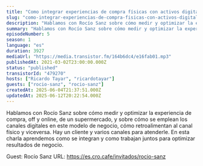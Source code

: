 ```yaml
---
title: "Como integrar experiencias de compra físicas con activos digitales. Así lo hacen los supermercados, con Rocío Sanz"
slug: "como-integrar-experiencias-de-compra-fisicas-con-activos-digitales-supermercados-con-rocio-sanz"
description: "Hablamos con Rocío Sanz sobre cómo medir y optimizar la experiencia de compra, off y online, de un supermercado, y sobre cómo se emplean los canales digitales en este modelo de negocio, cómo retroalimentan al canal físico y viceversa. Hay un cliente y varios canales para atenderle. En esta charla aprendemos como se integran y como trabajan juntos para optimizar resultados de negocio.\n\n\n\n<!-- GUESTS START -->\nGuest: Rocío Sanz\nURL: https://es.cro.cafe/invitados/rocio-sanz\n<!-- GUESTS END -->"
summary: "Hablamos con Rocío Sanz sobre cómo medir y optimizar la experiencia de compra, off y online, de un supermercado, y sobre cómo se emplean los canales digitales en este modelo de negocio, cómo retroalimentan al canal físico y viceversa. Hay un cliente y varios canales para atenderle. En esta charla aprendemos como se integran y como trabajan juntos para optimizar resultados de negocio."
episodeNumber: 5
season: 1
language: "es"
duration: 3927
mediaUrl: "https://media.transistor.fm/164b6dc4/e16fab01.mp3"
publishedAt: 2021-03-02T23:00:00.000Z
status: "published"
transistorId: "479270"
hosts: ["Ricardo Tayar", "ricardotayar"]
guests: ["rocio-sanz", "rocio-sanz"]
createdAt: 2025-06-04T21:37:51.000Z
updatedAt: 2025-06-12T20:22:54.000Z
---
```


Hablamos con Rocío Sanz sobre cómo medir y optimizar la experiencia de compra, off y online, de un supermercado, y sobre cómo se emplean los canales digitales en este modelo de negocio, cómo retroalimentan al canal físico y viceversa. Hay un cliente y varios canales para atenderle. En esta charla aprendemos como se integran y como trabajan juntos para optimizar resultados de negocio.



<!-- GUESTS START -->
Guest: Rocío Sanz
URL: https://es.cro.cafe/invitados/rocio-sanz
<!-- GUESTS END -->
